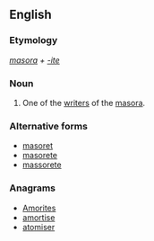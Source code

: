 ==English==

===Etymology===
''[[masora]] + [[-ite]]''

===Noun===
{{en-noun|masorites}}

# One of the [[writer]]s of the [[masora]].

===Alternative forms===
* [[masoret]]
* [[masorete]]
* [[massorete]]

===Anagrams===
* [[Amorites#English|Amorites]]
* [[amortise#English|amortise]]
* [[atomiser#English|atomiser]]